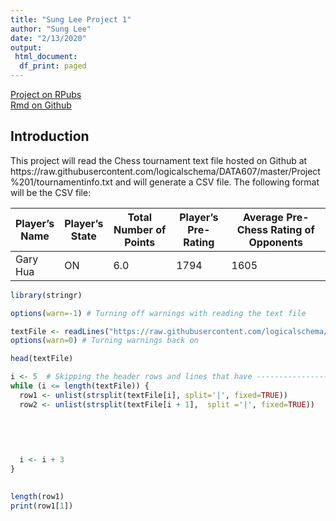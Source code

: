```yaml
---
title: "Sung Lee Project 1"
author: "Sung Lee"
date: "2/13/2020"
output: 
 html_document: 
  df_print: paged
---
```


[Project on RPubs](https://rpubs.com/logicalschema/data607_project1 "Sung's Project 1 Assignment Rpubs")
<br>
[Rmd on Github](https://github.com/logicalschema/DATA607/blob/master/Project%201/Sung%20Lee%20Project%201.Rmd "Sung's Project 1 Assignment Github")


## Introduction  
This project will read the Chess tournament text file hosted on Github at https://raw.githubusercontent.com/logicalschema/DATA607/master/Project%201/tournamentinfo.txt and will generate a CSV file. The following format will be the CSV file:


Player's Name | Player's State | Total Number of Points | Player's Pre-Rating | Average Pre-Chess Rating of Opponents
--------------|----------------|------------------------|---------------------|---------------------------------------
Gary Hua      | ON             | 6.0                    | 1794                | 1605


```r
library(stringr)

options(warn=-1) # Turning off warnings with reading the text file

textFile <- readLines("https://raw.githubusercontent.com/logicalschema/DATA607/master/Project%201/tournamentinfo.txt")
options(warn=0) # Turning warnings back on

head(textFile)

i <- 5  # Skipping the header rows and lines that have --------------------
while (i <= length(textFile)) {
  row1 <- unlist(strsplit(textFile[i], split='|', fixed=TRUE))
  row2 <- unlist(strsplit(textFile[i + 1],  split ='|', fixed=TRUE))
  

  
  
  
  i <- i + 3
}

 
length(row1)
print(row1[1])




```